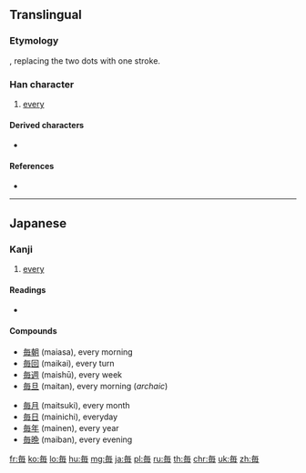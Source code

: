 {{also|每|每#Derived characters}}
==Translingual==
{{stroke order}}

===Etymology===
{{Han simp|每|f=母|t=毋}}, replacing the two dots with one stroke.

===Han character===
{{Han char|rn=80|rad=毋|as=02|sn=6|four=|canj=OWJ|ids=⿱𠂉毋}}

# [[every]]

====Derived characters====
* {{m|ja|海}} {{qualifier|Japanese shinjitai form}}

====References====
* {{Han ref|kx=0589.011|dkj=16724|dj=0981.020|hdz=42381.021|uh=6BCE|ud=27598}}

----

==Japanese==

===Kanji===
{{ja-kanji|grade=2|rs=毋02|style=s|kyu=每}}

# [[every]]

====Readings====
* {{ja-readings
|goon=[[まい]] (mai)
|kanon=[[ばい]] (bai) {{qualifier|non-[[w:Jōyō kanji|Jōyō]] reading}}
|kun=[[つね]] (tsune)
|nanori=[[ごと]] (goto)}}

====Compounds====
{{top2}}
* [[毎朝]] (maiasa), every morning
* [[毎回]] (maikai), every turn
* [[毎週]] (maishū), every week
* [[毎旦]] (maitan), every morning (''archaic'')
{{mid2}}
* [[毎月]] (maitsuki), every month
* [[毎日]] (mainichi), everyday
* [[毎年]] (mainen), every year
* [[毎晩]] (maiban), every evening
{{bottom}}

[[fr:毎]]
[[ko:毎]]
[[lo:毎]]
[[hu:毎]]
[[mg:毎]]
[[ja:毎]]
[[pl:毎]]
[[ru:毎]]
[[th:毎]]
[[chr:毎]]
[[uk:毎]]
[[zh:毎]]